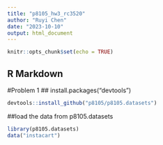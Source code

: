 ```yaml
---
title: "p8105_hw3_rc3520"
author: "Ruyi Chen"
date: "2023-10-10"
output: html_document
---
```


```r
knitr::opts_chunk$set(echo = TRUE)
```

## R Markdown
#Problem 1
## install.packages("devtools")
```r
devtools::install_github("p8105/p8105.datasets")
```

##load the data from p8105.datasets
```r
library(p8105.datasets)
data("instacart")
```

